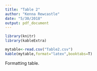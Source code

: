 ```yaml
---
title: "Table 2"
author: "Kenna Rewcastle"
date: "5/30/2018"
output: pdf_document
---
```


```r
library(knitr)
library(kableExtra)

mytable<-read.csv("Table2.csv")
kable(mytable,format="latex",booktabs=T)
```


Formatting table.

\begin{tabular}{llrlr}
\toprule
\textbf{Response} & \textbf{Parameter} & \textbf{AIC} & \textbf{$\Delta$AIC} & \textbf{Adjusted $R^2$}\\
\midrule
Total Respiration & Water Saturation & 28.20 &  & 0.41\\
 & + Carbon Enzyme Activity & 21.69 & – 6.51 & 0.50\\
 & + Distance from Spruce & 20.88 & – 0.81 & 0.51\\
 & + DOC & 20.55 & – 0.33 & 0.53\\
\midrule
$\delta$ $^{13}$C in Respired CO$_2$ & Distance from Spruce & 190.44 &  & 0.35\\
 & + Carbon Enzyme Activity & 188.06 & –2.38 & 0.44\\
 & + Nutrient Enzyme Activity & 185.89 & –2.17 & 0.51\\
\bottomrule
\end{tabular}
